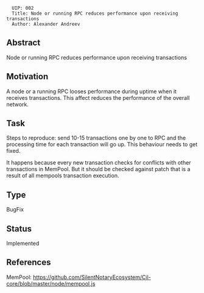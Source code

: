 <pre>
  UIP: 002
  Title: Node or running RPC reduces performance upon receiving transactions
  Author: Alexander Andreev
</pre>


== Abstract ==

Node or running RPC reduces performance upon receiving transactions

== Motivation ==

A node or a running RPC looses performance during uptime when it receives transactions.
This affect reduces the performance of the overall network.

== Task ==

Steps to reproduce: send 10-15 transactions one by one to RPC and the processing time for each transaction will go up. This behaviour needs to get fixed.

It happens because every new transaction checks for conflicts with other transactions in MemPool. But it should be checked against patch that is a result of all mempools transaction execution.

== Type ==

BugFix

== Status == 

Implemented

== References ==
MemPool: https://github.com/SilentNotaryEcosystem/Cil-core/blob/master/node/mempool.js
